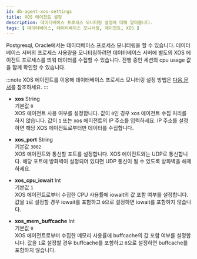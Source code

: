 ```yaml
---
id: db-agent-xos-settings
title: XOS 에이전트 설정
description: 데이터베이스 프로세스 모니터링 설정에 대해 알아봅니다.
tags: [ 데이터베이스, 데이터베이스 모니터링, 에이전트, XOS ]
---
```


Postgresql, Oracle에서는 데이터베이스 프로세스 모니터링을 할 수 있습니다. 데이터베이스 서버의 프로세스 사용량을 모니터링하려면 데이터베이스 서버에 별도의 XOS 에이전트 프로세스를 띄워 데이터를 수집할 수 있습니다. 진행 중인 세션의 cpu usage 값을 함께 확인할 수 있습니다.

:::note
XOS 에이전트를 이용해 데이터베이스 프로세스 모니터링 설정 방법은 [다음 문서](db-agent-manage#xos)를 참조하세요.
:::

* **xos** <span class='type'>String</span><br/>기본값 `0`<br/>
XOS 에이전트 사용 여부를 설정합니다. 값이 `0`인 경우 xos 에이전트 수집 처리를 하지 않습니다. 값이 `1` 또는 xos 에이전트의 IP 주소를 입력하세요. IP 주소를 설정하면 해당 XOS 에이전트로부터만 데이터를 수집합니다.

* **xos_port** <span class='type'>String</span><br/>기본값 `3002`<br/>
XOS 에이전트와 통신할 포트를 설정합니다. XOS 에이전트와는 UDP로 통신합니다. 해당 포트에 방화벽이 설정되어 있다면 UDP 통신이 될 수 있도록 방화벽을 해제하세요.

* **xos_cpu_iowait** <span class='type'>Int</span><br/>기본값 `1`<br/>
XOS 에이전트로부터 수집한 CPU 사용률에 iowait의 값 포함 여부를 설정합니다. 값을 `1`로 설정할 경우 iowait를 포함하고 `0`으로 설정하면 iowait를 포함하지 않습니다.

* **xos_mem_buffcache** <span class='type'>Int</span><br/>기본값 `0`<br/>
XOS 에이전트로부터 수집한 메모리 사용률에 buffcache의 값 포함 여부를 설정합니다. 값을 `1`로 설정할 경우 buffcache를 포함하고 `0`으로 설정하면 buffcache를 포함하지 않습니다.
